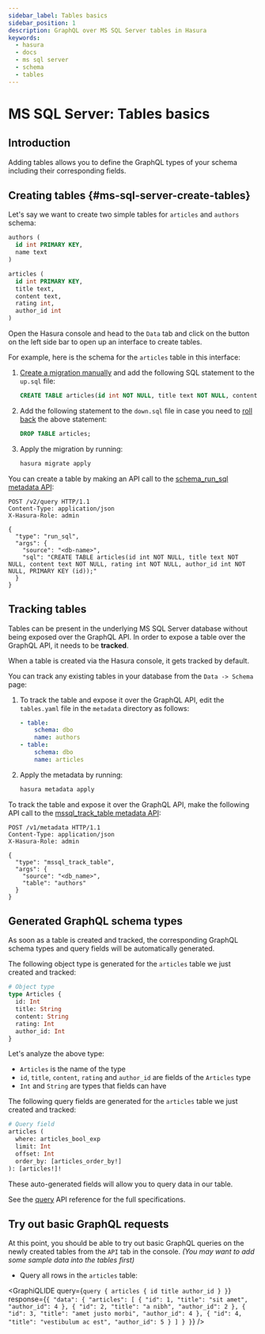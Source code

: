 ```yaml
---
sidebar_label: Tables basics
sidebar_position: 1
description: GraphQL over MS SQL Server tables in Hasura
keywords:
  - hasura
  - docs
  - ms sql server
  - schema
  - tables
---
```



# MS SQL Server: Tables basics

## Introduction

Adding tables allows you to define the GraphQL types of your schema including their corresponding fields.

## Creating tables {#ms-sql-server-create-tables}

Let's say we want to create two simple tables for `articles` and `authors` schema:

```sql
authors (
  id int PRIMARY KEY,
  name text
)

articles (
  id int PRIMARY KEY,
  title text,
  content text,
  rating int,
  author_id int
)
```

<Tabs className="api-tabs">
<TabItem value="console" label="Console">

Open the Hasura console and head to the `Data` tab and click on the button on the left side bar to open up an interface
to create tables.

For example, here is the schema for the `articles` table in this interface:

<Thumbnail src='/img/schema/create-table-graphql-mssql.png' alt='Schema for an article table' width='1100px' />

</TabItem>
<TabItem value="cli" label="CLI">

1.  [Create a migration manually](/migrations-metadata-seeds/manage-migrations.mdx#create-manual-migrations) and add the
    following SQL statement to the `up.sql` file:

    ```sql
    CREATE TABLE articles(id int NOT NULL, title text NOT NULL, content text NOT NULL, rating int NOT NULL, author_id int NOT NULL, PRIMARY KEY (id));
    ```

2.  Add the following statement to the `down.sql` file in case you need to
    [roll back](/migrations-metadata-seeds/manage-migrations.mdx#roll-back-migrations) the above statement:

    ```sql
    DROP TABLE articles;
    ```

3.  Apply the migration by running:

    ```bash
    hasura migrate apply
    ```

</TabItem> 
<TabItem value="api" label="API">

You can create a table by making an API call to the
[schema_run_sql metadata API](/api-reference/schema-api/run-sql.mdx#schema-run-sql):

```http
POST /v2/query HTTP/1.1
Content-Type: application/json
X-Hasura-Role: admin

{
  "type": "run_sql",
  "args": {
    "source": "<db-name>",
    "sql": "CREATE TABLE articles(id int NOT NULL, title text NOT NULL, content text NOT NULL, rating int NOT NULL, author_id int NOT NULL, PRIMARY KEY (id));"
  }
}
```

</TabItem>
</Tabs>

## Tracking tables

Tables can be present in the underlying MS SQL Server database without being exposed over the GraphQL API. In order to
expose a table over the GraphQL API, it needs to be **tracked**.

<Tabs className="api-tabs">
<TabItem value="console" label="Console">

When a table is created via the Hasura console, it gets tracked by default.

You can track any existing tables in your database from the `Data -> Schema` page:

<Thumbnail src='/img/schema/schema-track-tables-mssql.png' alt='Track table' width='700px' />

</TabItem>
<TabItem value="cli" label="CLI">

1.  To track the table and expose it over the GraphQL API, edit the `tables.yaml` file in the `metadata` directory as
    follows:

    ```yaml {4-6}
    - table:
        schema: dbo
        name: authors
    - table:
        schema: dbo
        name: articles
    ```

2.  Apply the metadata by running:

    ```bash
    hasura metadata apply
    ```

</TabItem>
<TabItem value="api" label="API">

To track the table and expose it over the GraphQL API, make the following API call to the
[mssql_track_table metadata API](/api-reference/metadata-api/table-view.mdx#mssql-track-table):

```http
POST /v1/metadata HTTP/1.1
Content-Type: application/json
X-Hasura-Role: admin

{
  "type": "mssql_track_table",
  "args": {
    "source": "<db_name>",
    "table": "authors"
  }
}
```

</TabItem>
</Tabs>

## Generated GraphQL schema types

As soon as a table is created and tracked, the corresponding GraphQL schema types and query fields will be automatically
generated.

The following object type is generated for the `articles` table we just created and tracked:

```graphql
# Object type
type Articles {
  id: Int
  title: String
  content: String
  rating: Int
  author_id: Int
}
```

Let's analyze the above type:

- `Articles` is the name of the type
- `id`, `title`, `content`, `rating` and `author_id` are fields of the `Articles` type
- `Int` and `String` are types that fields can have

The following query fields are generated for the `articles` table we just created and tracked:

```graphql
# Query field
articles (
  where: articles_bool_exp
  limit: Int
  offset: Int
  order_by: [articles_order_by!]
): [articles!]!
```

<!-- TODO: MSSQL_UNSUPPORTED

  # insert/upsert mutation field
  insert_articles (
    objects: [articles_insert_input!]!
    on_conflict: articles_on_conflict
  ): articles_mutation_response

  # update mutation field
  update_articles (
    where: articles_bool_exp!
    _inc: articles_inc_input
    _set: articles_set_input
  ): articles_mutation_response

  # delete mutation field
  delete_articles (
    where: articles_bool_exp!
  ): articles_mutation_response -->

These auto-generated fields will allow you to query data in our table.

See the [query](/api-reference/graphql-api/query.mdx) API reference for the full specifications.

## Try out basic GraphQL requests

At this point, you should be able to try out basic GraphQL queries on the newly created tables from the `API` tab in the
console. _(You may want to add some sample data into the tables first)_

- Query all rows in the `articles` table:

<GraphiQLIDE
  query={`query {
   articles {
    id
    title
    author_id
  }
}`}
  response={`{
  "data": {
    "articles": [
      {
        "id": 1,
        "title": "sit amet",
        "author_id": 4
      },
      {
        "id": 2,
        "title": "a nibh",
        "author_id": 2
      },
      {
        "id": 3,
        "title": "amet justo morbi",
        "author_id": 4
      },
      {
        "id": 4,
        "title": "vestibulum ac est",
        "author_id": 5
      }
    ]
  }
}`}
/>

<!--

TODO: MSSQL_UNSUPPORTED

   Insert data in the ``author`` table:

    .. graphiql::
      :view_only:
      :query:
        mutation add_author {
          insert_author(
            objects: [
              { name: "Jane" }
            ]
          ) {
              affected_rows
              returning {
                id
                name
              }
            }
        }
      :response:
        {
          "data": {
            "insert_author": {
              "affected_rows": 1,
              "returning": [
                {
                  "id": 11,
                  "name": "Jane"
                }
              ]
            }
          }
        }

 -->
